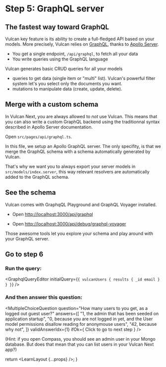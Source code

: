 
# Step 5: GraphQL server

## The fastest way toward GraphQL

Vulcan key feature is its ability to create a full-fledged API based on your models.
More precisely, Vulcan relies on [GraphQL](https://graphql.org/), thanks to [Apollo Server](https://www.apollographql.com/docs/apollo-server/).

- You get a single endpoint, `/api/graphql`, to fetch all your data
- You write queries using the GraphQL language

Vulcan generates basic CRUD queries for all your models

- queries to get data (single item or "multi" list). Vulcan's powerful filter system let's you select only the documents you want.
- mutations to manipulate data (create, update, delete).

## Merge with a custom schema

In Vulcan Next, you are always allowed to _not_ use Vulcan.
This means that you can also write a custom GraphQL backend using the traditionnal syntax described in Apollo Server documentation.

Open `src/pages/api/graphql.ts`.

In this file, we setup an Apollo GraphQL server. The only specifity, is that we merge the
GraphQL schema with a schema automatically generated by Vulcan.

That's why we want you to always export your server models in `src/models/index.server`, this way relevant resolvers are automatically added
to the GraphQL schema.

## See the schema

Vulcan comes with GraphqQL Playground and GraphQL Voyager installed.

- Open [http://localhost:3000/api/graphql](http://localhost:3000/api/graphql)

- Open [http://localhost:3000/api/debug/graphql-voyager](http://localhost:3000/api/debug/graphql-voyager)

Those awesome tools let you explore your schema and play around with your GraphQL server.

## Go to step 6

### Run the query:

<GraphqlQueryEditor
  initialQuery={`
{
  vulcanUsers {
    results {
      _id
      email
    }
  }
}
`}
/>

### And then answer this question:

<MultipleChoiceQuestion
  question="How many users to you get, as a logged out guest user?"
  answers={[
    "1, the admin that has been seeded on application startup",
    "0, because you are not logged in yet, and the User model permissions disallow reading for anonymouse users",
    "42, because why not",
  ]}
  validAnswerIdx={1}
  ifOk={
    <NextMuiButton variant="contained" href="/learn/final">
      Click to go to next step
    </NextMuiButton>
  }
/>

(Hint: if you open Compass, you should see an admin user in your Mongo database.
But does that mean that you can list users in your Vulcan Next app?)

  return <LearnLayout {...props} />;
}
